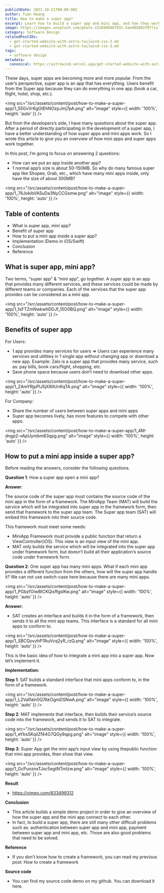 ```yaml
---
publishDate: 2021-10-21T00:00:00Z
author: Tuan Hoang
title: How to make a super app?
excerpt: Learn how to build a super app and mini app, and how they work together. Discover the benefits of super apps and how to put a mini app inside a super app.
image: https://images.unsplash.com/photo-1516996087931-5ae405802f9f?ixlib=rb-4.0.3&ixid=M3wxMjA3fDB8MHxwaG90by1wYWdlfHx8fGVufDB8fHx8fA%3D%3D&auto=format&fit=crop&w=2070&q=80
category: Software Design
relatedPostIDs:
  - get-started-website-with-astro-tailwind-css-2.md
  - get-started-website-with-astro-tailwind-css-3.md
tags:
  - software design
metadata:
  canonical: https://astrowind.vercel.app/get-started-website-with-astro-tailwind-css
---
```


These days, super apps are becoming more and more popular.
From the user’s perspective, super app is an app that has everything. Users benefit from the Super app because they can do everything in one app (book a car, flight, hotel, shop, etc.).

<img src="/src/assets/content/post/how-to-make-a-super-app/1_55GvVr6gGtEhNOzpJmj7pA.png" alt="image" style={{ width: '100%', height: 'auto' }} />

But from the developers’s side, I have many questions about the super app.
After a period of directly participating in the development of a super app, I have a better understanding of how super apps and mini apps work. So I wrote this article to give you an overview of how mini apps and super apps work together.

In this post, I’m going to focus on answering 2 questions:
- How can we put an app inside another app?
- 1 normal app’s size is about 50–150MB. So why do many famous super app like Shopee, Grab, etc., which have many mini apps inside, only have the size of about 300MB?

<img src="/src/assets/content/post/how-to-make-a-super-app/1_76JokibVA5uDa3NyCCGsmw.png" alt="image" style={{ width: '100%', height: 'auto' }} />

## Table of contents

- What is super app, mini app?
- Benefit of super app
- How to put a mini app inside a super app?
- Implementation (Demo in iOS/Swift)
- Conclusion
- Reference

## What is super app, mini app?

Two terms, “super app” & “mini app”, go together.
A super app is an app that provides many different services, and these services could be made by different teams or companies.
Each of the services that the super app provides can be considered as a mini app.

<img src="/src/assets/content/post/how-to-make-a-super-app/1_1sFTZmNwkwhDDJf_15O0BQ.png" alt="image" style={{ width: '100%', height: 'auto' }} />

## Benefits of super app

For Users:
- 1 app provides many services for users => Users can experience many services and utilities in 1 single app without changing app or download a new app.
Example: Zalo is a super app that provides many service, such as: pay bills, book cars/flight, shopping, etc.
- Save phone space because users don’t need to download other apps.

<img src="/src/assets/content/post/how-to-make-a-super-app/1_ZAmYRjpPlJ5jX8tIUnKqTA.png" alt="image" style={{ width: '100%', height: 'auto' }} />

For Company:
- Share the number of users between super apps and mini apps
- Super app becomes lively, has more features to compete with other apps.

<img src="/src/assets/content/post/how-to-make-a-super-app/1_4M-dngp2-vApUymbm83qpg.png" alt="image" style={{ width: '100%', height: 'auto' }} />

## How to put a mini app inside a super app?

Before reading the answers, consider the following questions.

**Question 1**: How a super app open a mini app?

**Answer**:

The source code of the super app must contains the source code of the mini app in the form of a framework. The MiniApp Team (MAT) will build the service which will be integrated into super app in the framework form, then send that framework to the super app team. The Super app team (SAT) will embed this framework into their source code.

This framework must meet some needs:
- MiniApp Framework must provide a public function that return a ViewController(iOS). This view is an input view of the mini app.
- MAT only builds the service which will be integrated into the super app under framework form, but doesn’t build all their application’s source code under framework form.

**Question 2**: One super app has many mini apps. What if each mini app provides a different function from the others, how will the super app handle it? We can not use switch-case here because there are many mini apps.

<img src="/src/assets/content/post/how-to-make-a-super-app/1_PGbzfOiwBICKQisffgsIKw.png" alt="image" style={{ width: '100%', height: 'auto' }} />

**Answer:**

- SAT creates an interface and builds it in the form of a framework, then sends it to all the mini app teams. This interface is a standard for all mini apps to conform to.

<img src="/src/assets/content/post/how-to-make-a-super-app/1_SBCQovzhP7AuVcq2yR_rzQ.png" alt="image" style={{ width: '100%', height: 'auto' }} />

This is the basic idea of how to integrate a mini app into a super app. Now let’s implement it.

**Implementation:**

**Step 1**: SAT builds a standard interface that mini apps conform to, in the form of a framework.

<img src="/src/assets/content/post/how-to-make-a-super-app/1_L2Valfaln0Q7AkOgmDSNwA.png" alt="image" style={{ width: '100%', height: 'auto' }} />

**Step 2**: MAT implements that interface, then builds their service’s source code into the framework, and sends it to SAT to integrate.

<img src="/src/assets/content/post/how-to-make-a-super-app/1_eYbsSKqilZf44G7QGy9qpg.png" alt="image" style={{ width: '100%', height: 'auto' }} />

**Step 3**: Super App get the mini app’s input view by using thepublic function that mini app provides, then show that view.

<img src="/src/assets/content/post/how-to-make-a-super-app/1_GcPunznxTJxc5egtNTmlzw.png" alt="image" style={{ width: '100%', height: 'auto' }} />

**Result**

- https://vimeo.com/633499312

**Conclusion**
- This article builds a simple demo project in order to give an overview of how the super app and the mini app connect to each other.
- In fact, to build a super app, there are still many other difficult problems such as: authentication between super app and mini app, payment between super app and mini app, etc. Those are also good problems that need to be solved.

**Reference**
- If you don’t know how to create a framework, you can read my previous post: How to create a framework

**Source code**
- You can find my source code demo on my github. You can download it here.
